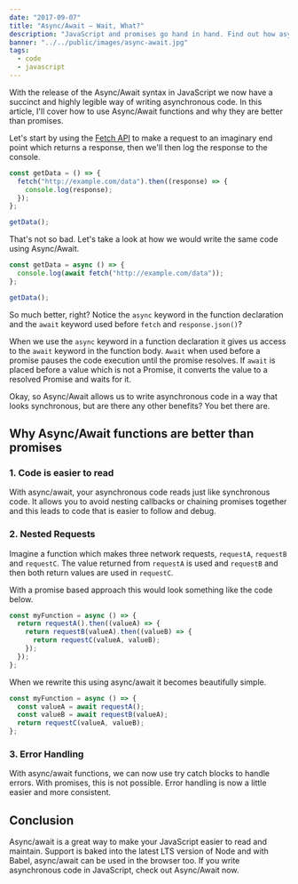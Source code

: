 ```yaml
---
date: "2017-09-07"
title: "Async/Await – Wait, What?"
description: "JavaScript and promises go hand in hand. Find out how async/await can help make your asynchronous code easier to read and understand."
banner: "../../public/images/async-await.jpg"
tags:
  - code
  - javascript
---
```


With the release of the Async/Await syntax in JavaScript we now have a succinct and highly legible way of writing asynchronous code. In this article, I'll cover how to use Async/Await functions and why they are better than promises.

Let's start by using the [Fetch API](/javascript-fetch-api/) to make a request to an imaginary end point which returns a response, then we'll then log the response to the console.

```javascript
const getData = () => {
  fetch("http://example.com/data").then((response) => {
    console.log(response);
  });
};

getData();
```

That's not so bad. Let's take a look at how we would write the same code using Async/Await.

```javascript
const getData = async () => {
  console.log(await fetch("http://example.com/data"));
};

getData();
```

So much better, right? Notice the `async` keyword in the function declaration and the `await` keyword used before `fetch` and `response.json()`?

When we use the `async` keyword in a function declaration it gives us access to the `await` keyword in the function body. `Await` when used before a promise pauses the code execution until the promise resolves. If `await` is placed before a value which is not a Promise, it converts the value to a resolved Promise and waits for it.

Okay, so Async/Await allows us to write asynchronous code in a way that looks synchronous, but are there any other benefits? You bet there are.

## Why Async/Await functions are better than promises

### 1. Code is easier to read

With async/await, your asynchronous code reads just like synchronous code. It allows you to avoid nesting callbacks or chaining promises together and this leads to code that is easier to follow and debug.

### 2. Nested Requests

Imagine a function which makes three network requests, `requestA`, `requestB` and `requestC`. The value returned from `requestA` is used and `requestB` and then both return values are used in `requestC`.

With a promise based approach this would look something like the code below.

```javascript
const myFunction = async () => {
  return requestA().then((valueA) => {
    return requestB(valueA).then((valueB) => {
      return requestC(valueA, valueB);
    });
  });
};
```

When we rewrite this using async/await it becomes beautifully simple.

```javascript
const myFunction = async () => {
  const valueA = await requestA();
  const valueB = await requestB(valueA);
  return requestC(valueA, valueB);
};
```

### 3. Error Handling

With async/await functions, we can now use try catch blocks to handle errors. With promises, this is not possible. Error handling is now a little easier and more consistent.

## Conclusion

Async/await is a great way to make your JavaScript easier to read and maintain. Support is baked into the latest LTS version of Node and with Babel, async/await can be used in the browser too. If you write asynchronous code in JavaScript, check out Async/Await now.
